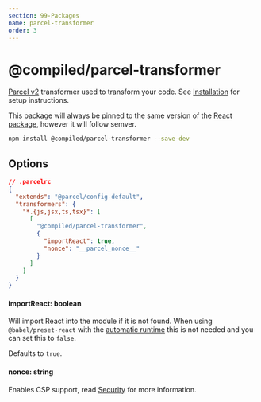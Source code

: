 ```yaml
---
section: 99-Packages
name: parcel-transformer
order: 3
---
```


# @compiled/parcel-transformer

[Parcel v2](https://v2.parceljs.org) transformer used to transform your code.
See [Installation](/installation#parcel) for setup instructions.

This package will always be pinned to the same version of the [React package](/pkg-react),
however it will follow semver.

```bash
npm install @compiled/parcel-transformer --save-dev
```

## Options

```json
// .parcelrc
{
  "extends": "@parcel/config-default",
  "transformers": {
    "*.{js,jsx,ts,tsx}": [
      [
        "@compiled/parcel-transformer",
        {
          "importReact": true,
          "nonce": "__parcel_nonce__"
        }
      ]
    ]
  }
}
```

#### importReact: boolean

Will import React into the module if it is not found.
When using `@babel/preset-react` with the [automatic runtime](https://babeljs.io/docs/en/babel-preset-react#react-automatic-runtime) this is not needed and you can set this to `false`.

Defaults to `true`.

#### nonce: string

Enables CSP support,
read [Security](/security) for more information.
